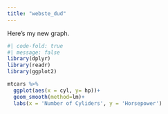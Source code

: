 ```yaml
---
title: "webste_dud"
---
```


Here's my new graph.

```r
#| code-fold: true
#| message: false
library(dplyr)
library(readr)
library(ggplot2)
```


```r
mtcars %>%
  ggplot(aes(x = cyl, y= hp))+
  geom_smooth(method=lm)+
  labs(x = 'Number of Cyliders', y = 'Horsepower')
```
